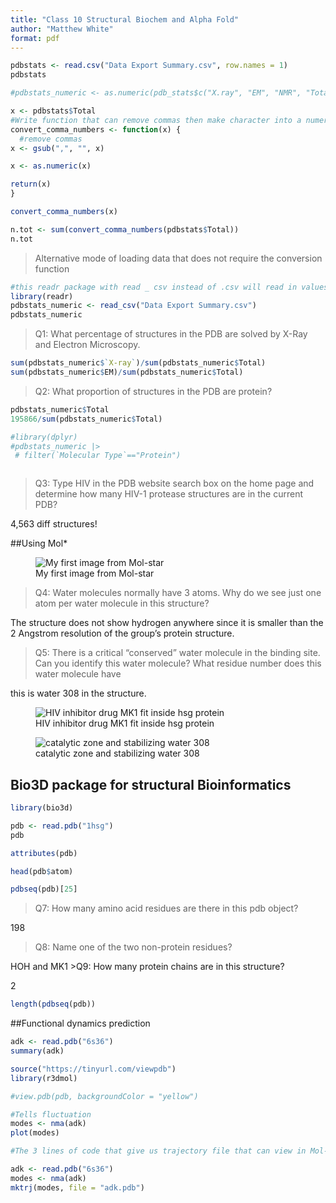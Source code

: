 ```yaml
---
title: "Class 10 Structural Biochem and Alpha Fold"
author: "Matthew White"
format: pdf
---
```





```r
pdbstats <- read.csv("Data Export Summary.csv", row.names = 1)
pdbstats

#pdbstats_numeric <- as.numeric(pdb_stats$c("X.ray", "EM", "NMR", "Total"))
```

```r
x <- pdbstats$Total
#Write function that can remove commas then make character into a numeric
convert_comma_numbers <- function(x) {
  #remove commas
x <- gsub(",", "", x)

x <- as.numeric(x)

return(x)
}

convert_comma_numbers(x)
```

```r
n.tot <- sum(convert_comma_numbers(pdbstats$Total))
n.tot
```

>Alternative mode of loading data that does not require the conversion function

```r
#this readr package with read _ csv instead of .csv will read in values as numeric even with commas
library(readr)
pdbstats_numeric <- read_csv("Data Export Summary.csv")
pdbstats_numeric

```

>Q1: What percentage of structures in the PDB are solved by X-Ray and Electron Microscopy.

```r
sum(pdbstats_numeric$`X-ray`)/sum(pdbstats_numeric$Total)
sum(pdbstats_numeric$EM)/sum(pdbstats_numeric$Total)

```

>Q2: What proportion of structures in the PDB are protein?

```r
pdbstats_numeric$Total
195866/sum(pdbstats_numeric$Total)

#library(dplyr)
#pdbstats_numeric |>
 # filter(`Molecular Type`=="Protein")



```

>Q3: Type HIV in the PDB website search box on the home page and determine how many HIV-1 protease structures are in the current PDB?

4,563 diff structures!


##Using Mol*

![My first image from Mol-star](1HSG.png)

>Q4: Water molecules normally have 3 atoms. Why do we see just one atom per water molecule in this structure?

The structure does not show hydrogen anywhere since it is smaller than the 2 Angstrom resolution of the group's protein structure.

>Q5: There is a critical “conserved” water molecule in the binding site. Can you identify this water molecule? What residue number does this water molecule have

this is water 308 in the structure. 

![HIV inhibitor drug MK1 fit inside hsg protein](1HSGspacefill.png)

![catalytic zone and stabilizing water 308](1HSG_Water_Asp25.png)


## Bio3D package for structural Bioinformatics

```r
library(bio3d)

pdb <- read.pdb("1hsg")
pdb
```

```r
attributes(pdb)

```

```r
head(pdb$atom)
```

```r
pdbseq(pdb)[25]
```

>Q7: How many amino acid residues are there in this pdb object? 

198

>Q8: Name one of the two non-protein residues? 

HOH and MK1
>Q9: How many protein chains are in this structure? 

2

```r
length(pdbseq(pdb))

```

##Functional dynamics prediction

```r
adk <- read.pdb("6s36")
summary(adk)
```

```r
source("https://tinyurl.com/viewpdb")
library(r3dmol)

#view.pdb(pdb, backgroundColor = "yellow")
```


```r
#Tells fluctuation
modes <- nma(adk)
plot(modes)
```


```r
#The 3 lines of code that give us trajectory file that can view in Mol-star to show flexibility of protein structure. 

adk <- read.pdb("6s36")
modes <- nma(adk)
mktrj(modes, file = "adk.pdb")
```














